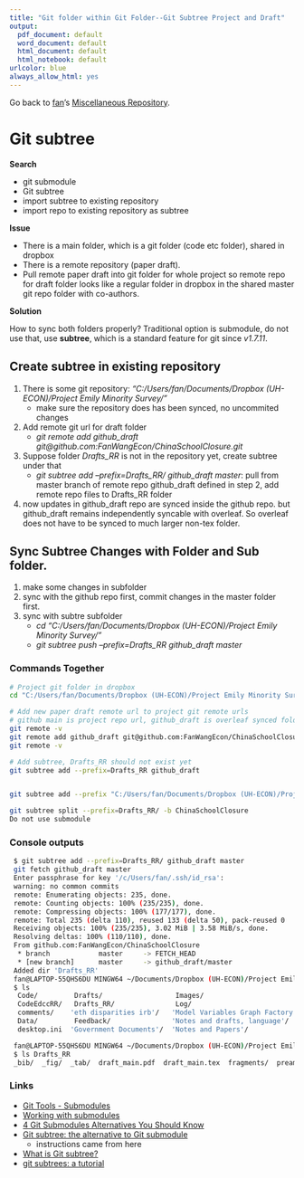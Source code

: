 ```yaml
---
title: "Git folder within Git Folder--Git Subtree Project and Draft"
output:
  pdf_document: default
  word_document: default
  html_document: default
  html_notebook: default
urlcolor: blue
always_allow_html: yes
---
```


Go back to [fan](http://fanwangecon.github.io/)'s [Miscellaneous Repository](http://fanwangecon.github.io/Tex4Econ/nontex/).

# Git subtree

**Search**

- git submodule
- Git subtree
- import subtree to existing repository
- import repo to existing repository as subtree

**Issue**

- There is a main folder, which is a git folder (code etc folder), shared in dropbox
- There is a remote repository (paper draft).
- Pull remote paper draft into git folder for whole project so remote repo for draft folder looks like a regular folder in dropbox in the shared master git repo folder with co-authors.

**Solution**

How to sync both folders properly? Traditional option is submodule, do not use that, use **subtree**, which is a standard feature for git since *v1.7.11*.

## Create subtree in existing repository

1. There is some git repository: *"C:/Users/fan/Documents/Dropbox (UH-ECON)/Project Emily Minority Survey/"*
    - make sure the repository does has been synced, no uncommited changes
2. Add remote git url for draft folder
    - *git remote add github_draft git@github.com:FanWangEcon/ChinaSchoolClosure.git*
3. Suppose folder *Drafts_RR* is not in the repository yet, create subtree under that
    - *git subtree add --prefix=Drafts_RR/ github_draft master*: pull from master branch of remote repo github_draft defined in step 2, add remote repo files to Drafts_RR folder
4. now updates in github_draft repo are synced inside the github repo. but github_draft remains independently syncable with overleaf. So overleaf does not have to be synced to much larger non-tex folder.

## Sync Subtree Changes with Folder and Sub folder.

1. make some changes in subfolder
2. sync with the github repo first, commit changes in the master folder first.
3. sync with subtre subfolder
    - *cd "C:/Users/fan/Documents/Dropbox (UH-ECON)/Project Emily Minority Survey/"*
    - *git subtree push --prefix=Drafts_RR github_draft master*

### Commands Together

```bash

# Project git folder in dropbox
cd "C:/Users/fan/Documents/Dropbox (UH-ECON)/Project Emily Minority Survey/Drafts_RR"

# Add new paper draft remote url to project git remote urls
# github main is project repo url, github_draft is overleaf synced folder
git remote -v
git remote add github_draft git@github.com:FanWangEcon/ChinaSchoolClosure.git
git remote -v

# Add subtree, Drafts_RR should not exist yet
git subtree add --prefix=Drafts_RR github_draft


git subtree add --prefix "C:/Users/fan/Documents/Dropbox (UH-ECON)/Project Emily Minority Survey/Drafts_RR" git@github.com:FanWangEcon/ChinaSchoolClosure.git master --squash

git subtree split --prefix=Drafts_RR/ -b ChinaSchoolClosure
Do not use submodule
```

### Console outputs

```bash
 $ git subtree add --prefix=Drafts_RR/ github_draft master
 git fetch github_draft master
 Enter passphrase for key '/c/Users/fan/.ssh/id_rsa':
 warning: no common commits
 remote: Enumerating objects: 235, done.
 remote: Counting objects: 100% (235/235), done.
 remote: Compressing objects: 100% (177/177), done.
 remote: Total 235 (delta 110), reused 133 (delta 50), pack-reused 0
 Receiving objects: 100% (235/235), 3.02 MiB | 3.58 MiB/s, done.
 Resolving deltas: 100% (110/110), done.
 From github.com:FanWangEcon/ChinaSchoolClosure
  * branch            master     -> FETCH_HEAD
  * [new branch]      master     -> github_draft/master
 Added dir 'Drafts_RR'
 fan@LAPTOP-55QHS6DU MINGW64 ~/Documents/Dropbox (UH-ECON)/Project Emily Minority Survey (master)
 $ ls
  Code/         Drafts/                  Images/                           notes.md        'Possible Questions and Answers.docx'   > andbox/                                  Tables/
  CodeEdccRR/   Drafts_RR/               Log/                              onenote1.pdf     presentation/                          > choolConsolidation_main_sexHan_wlt.pdf  'Tables Old'/
  comments/    'eth disparities irb'/   'Model Variables Graph Factory'/   onenote2.pdf    'R&R comments.docx'                     choolConsolidationDraft_V1.pdf
  Data/         Feedback/               'Notes and drafts, language'/      Planning.xmind   README.md                              Submissions/
  desktop.ini  'Government Documents'/  'Notes and Papers'/                policies/       'Reference papers'/                     summer2014visitors/

 fan@LAPTOP-55QHS6DU MINGW64 ~/Documents/Dropbox (UH-ECON)/Project Emily Minority Survey (master)
 $ ls Drafts_RR
 _bib/  _fig/  _tab/  draft_main.pdf  draft_main.tex  fragments/  preamble_main.tex  sections/
```

### Links

- [Git Tools - Submodules](https://git-scm.com/book/en/v2/Git-Tools-Submodules)
- [Working with submodules](https://github.blog/2016-02-01-working-with-submodules/)
- [4 Git Submodules Alternatives You Should Know](https://codeburst.io/4-git-submodules-alternatives-you-should-know-592095859b0)
- [Git subtree: the alternative to Git submodule](https://www.atlassian.com/git/tutorials/git-subtree)
    + instructions came from here
- [What is Git subtree?](https://tsh.io/blog/git-subtree-or-how-i-stopped-worrying-and-learned-to-love-external-dependencies/)
- [git subtrees: a tutorial](https://medium.com/@v/git-subtrees-a-tutorial-6ff568381844)
